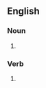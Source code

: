 ==English==

===Noun===
{{head|en|noun plural form}}

# {{plural of|downgrade|lang=en}}

===Verb===
{{head|en|verb form}}

# {{en-third-person singular of|downgrade}}